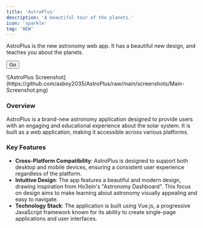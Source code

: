 ```yaml
---
title: 'AstroPlus'
description: 'A beautiful tour of the planets.'
icon: 'sparkle'
tag: 'NEW'
---
```


AstroPlus is the new astronomy web app. It has a beautiful new design, and teaches you about the planets.

[<button class="borderedButton">Go</button>](https://astro.asboy2035.com/)
<Frame>
  ![AstroPlus Screenshot](https://github.com/asboy2035/AstroPlus/raw/main/screenshots/Main-Screenshot.png)
</Frame>

### Overview
AstroPlus is a brand-new astronomy application designed to provide users with an engaging and educational experience about the solar system.
It is built as a web application, making it accessible across various platforms.

### Key Features
  * **Cross-Platform Compatibility**: AstroPlus is designed to support both desktop and mobile devices, ensuring a consistent user experience regardless of the platform.
  * **Intuitive Design**: The app features a beautiful and modern design, drawing inspiration from Ho3ein's "Astronomy Dashboard". This focus on design aims to make learning about astronomy visually appealing and easy to navigate.
  * **Technology Stack**: The application is built using Vue.js, a progressive JavaScript framework known for its ability to create single-page applications and user interfaces.
